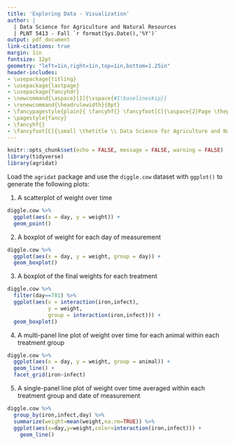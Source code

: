 ```yaml
---
title: 'Exploring Data - Visualization'
author: |
  | Data Science for Agriculture and Natural Resources
  | PLNT 5413 - Fall `r format(Sys.Date(),'%Y')`
output: pdf_document
link-citations: true
margin: 1in
fontsize: 12pt
geometry: "left=1in,right=1in,top=1in,bottom=1.25in"
header-includes:
- \usepackage{titling}
- \usepackage{lastpage}
- \usepackage{fancyhdr}
- \newcommand{\aspace}[1]{\vspace{#1\baselineskip}}
- \renewcommand{\headrulewidth}{0pt}
- \fancypagestyle{plain}{ \fancyhf{} \fancyfoot[C]{\aspace{2}Page \thepage~of~\pageref{LastPage}} }
- \pagestyle{fancy}
- \fancyhf{}
- \fancyfoot[C]{\small \thetitle \\ Data Science for Agriculture and Natural Resources\\PLNT 5413 - Fall `r format(Sys.Date(),'%Y')`\\ Page \thepage~of~\pageref{LastPage}}
---
```


```r
knitr::opts_chunk$set(echo = FALSE, message = FALSE, warning = FALSE)
library(tidyverse)
library(agridat)
```

Load the `agridat` package and use the `diggle.cow` dataset with `ggplot()` to generate the following plots:

1. A scatterplot of weight over time

```r
diggle.cow %>% 
  ggplot(aes(x = day, y = weight)) +
  geom_point()
```

2. A boxplot of weight for each day of measurement

```r
diggle.cow %>% 
  ggplot(aes(x = day, y = weight, group = day)) +
  geom_boxplot()
```

3. A boxplot of the final weights for each treatment

```r
diggle.cow %>% 
  filter(day==781) %>%
  ggplot(aes(x = interaction(iron,infect),
             y = weight,
             group = interaction(iron,infect))) +
  geom_boxplot()
```

4. A multi-panel line plot of weight over time for each animal within each treatment group

```r
diggle.cow %>% 
  ggplot(aes(x = day, y = weight, group = animal)) +
  geom_line() +
  facet_grid(iron~infect)
```

5. A single-panel line plot of weight over time averaged within each treatment group and date of measurement

```r
diggle.cow %>%
  group_by(iron,infect,day) %>%
  summarize(weight=mean(weight,na.rm=TRUE)) %>%
  ggplot(aes(x=day,y=weight,color=interaction(iron,infect))) +
    geom_line()
```
